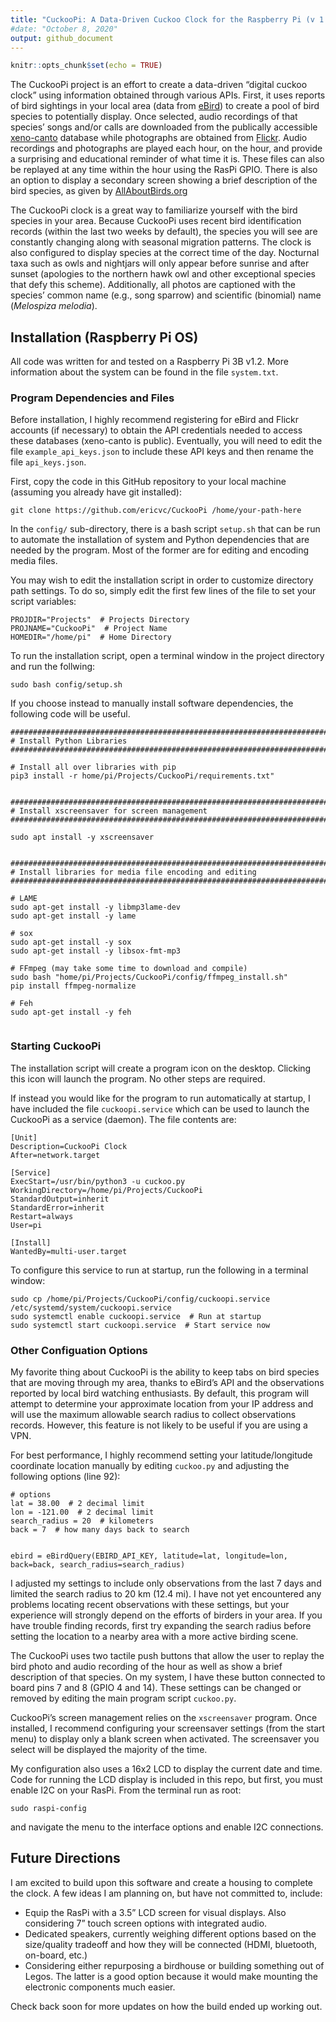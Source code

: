 ```yaml
---
title: "CuckooPi: A Data-Driven Cuckoo Clock for the Raspberry Pi (v 1.0.0)"
#date: "October 8, 2020"
output: github_document
---
```


```r
knitr::opts_chunk$set(echo = TRUE)
```

The CuckooPi project is an effort to create a data-driven "digital cuckoo clock" using information obtained through various APIs. First, it uses reports of bird sightings in your local area (data from [eBird](https://ebird.org/home)) to create a pool of bird species to potentially display. Once selected, audio recordings of that species' songs and/or calls are downloaded from the publically accessible [xeno-canto](https://www.xeno-canto.org/) database while photographs are obtained from [Flickr](https://www.flickr.com/services/api/). Audio recordings and photographs are played each hour, on the hour, and provide a surprising and educational reminder of what time it is. These files can also be replayed at any time within the hour using the RasPi GPIO. There is also an option to display a secondary screen showing a brief description of the bird species, as given by [AllAboutBirds.org](www.allaboutbirds.org)

The CuckooPi clock is a great way to familiarize yourself with the bird species in your area. Because CuckooPi uses recent bird identification records (within the last two weeks by default), the species you will see are constantly changing along with seasonal migration patterns. The clock is also configured to display species at the correct time of the day. Nocturnal taxa such as owls and nightjars will only appear before sunrise and after sunset (apologies to the northern hawk owl and other exceptional species that defy this scheme). Additionally, all photos are captioned with the species' common name (e.g., song sparrow) and scientific (binomial) name (*Melospiza melodia*).

## Installation (Raspberry Pi OS)

All code was written for and tested on a Raspberry Pi 3B v1.2. More information about the system can be found in the file `system.txt`.

### Program Dependencies and Files

Before installation, I highly recommend registering for eBird and Flickr accounts (if necessary) to obtain the API credentials needed to access these databases (xeno-canto is public). Eventually, you will need to edit the file `example_api_keys.json` to include these API keys and then rename the file `api_keys.json`.

First, copy the code in this GitHub repository to your local machine (assuming you already have git installed):

```
git clone https://github.com/ericvc/CuckooPi /home/your-path-here

```
In the `config/` sub-directory, there is a bash script `setup.sh` that can be run to automate the installation of system and Python dependencies that are needed by the program. Most of the former are for editing and encoding media files.

You may wish to edit the installation script in order to customize directory path settings. To do so, simply edit the first few lines of the file to set your script variables:

```
PROJDIR="Projects"  # Projects Directory
PROJNAME="CuckooPi"  # Project Name
HOMEDIR="/home/pi"  # Home Directory

```
To run the installation script, open a terminal window in the project directory and run the follwing:

```
sudo bash config/setup.sh

```

If you choose instead to manually install software dependencies, the following code will be useful.

```
#################################################################################
# Install Python Libraries
#################################################################################

# Install all over libraries with pip
pip3 install -r home/pi/Projects/CuckooPi/requirements.txt"


#################################################################################
# Install xscreensaver for screen management
#################################################################################

sudo apt install -y xscreensaver


#################################################################################
# Install libraries for media file encoding and editing
#################################################################################

# LAME
sudo apt-get install -y libmp3lame-dev
sudo apt-get install -y lame

# sox
sudo apt-get install -y sox
sudo apt-get install -y libsox-fmt-mp3

# FFmpeg (may take some time to download and compile)
sudo bash "home/pi/Projects/CuckooPi/config/ffmpeg_install.sh"
pip install ffmpeg-normalize

# Feh
sudo apt-get install -y feh


```

### Starting CuckooPi

The installation script will create a program icon on the desktop. Clicking this icon will launch the program. No other steps are required.

If instead you would like for the program to run automatically at startup, I have included the file `cuckoopi.service` which can be used to launch the CuckooPi as a service (daemon). The file contents are:

```
[Unit]
Description=CuckooPi Clock
After=network.target

[Service]
ExecStart=/usr/bin/python3 -u cuckoo.py
WorkingDirectory=/home/pi/Projects/CuckooPi
StandardOutput=inherit
StandardError=inherit
Restart=always
User=pi

[Install]
WantedBy=multi-user.target

```

To configure this service to run at startup, run the following in a terminal window:

```
sudo cp /home/pi/Projects/CuckooPi/config/cuckoopi.service /etc/systemd/system/cuckoopi.service
sudo systemctl enable cuckoopi.service  # Run at startup 
sudo systemctl start cuckoopi.service  # Start service now 

```

### Other Configuation Options

My favorite thing about CuckooPi is the ability to keep tabs on bird species that are moving through my area, thanks to eBird's API and the observations reported by local bird watching enthusiasts. By default, this program will attempt to determine your approximate location from your IP address and will use the maximum allowable search radius to collect observations records. However, this feature is not likely to be useful if you are using a VPN. 

For best performance, I highly recommend setting your latitude/longitude coordinate location manually by editing `cuckoo.py` and adjusting the following options (line 92):

```
# options
lat = 38.00  # 2 decimal limit
lon = -121.00  # 2 decimal limit
search_radius = 20  # kilometers
back = 7  # how many days back to search


ebird = eBirdQuery(EBIRD_API_KEY, latitude=lat, longitude=lon, back=back, search_radius=search_radius)
```

I adjusted my settings to include only observations from the last 7 days and limited the search radius to 20 km (12.4 mi). I have not yet encountered any problems locating recent observations with these settings, but your experience will strongly depend on the efforts of birders in your area. If you have trouble finding records, first try expanding the search radius before setting the location to a nearby area with a more active birding scene.

The CuckooPi uses two tactile push buttons that allow the user to replay the bird photo and audio recording of the hour as well as show a brief description of that species. On my system, I have these button connected to board pins 7 and 8 (GPIO 4 and 14). These settings can be changed or removed by editing the main program script `cuckoo.py`.

CuckooPi's screen management relies on the `xscreensaver` program. Once installed, I recommend configuring your screensaver settings (from the start menu) to display only a blank screen when activated. The screensaver you select will be displayed the majority of the time.

My configuration also uses a 16x2 LCD to display the current date and time. Code for running the LCD display is included in this repo, but first, you must enable I2C on your RasPi. From the terminal run as root:

```
sudo raspi-config
```
and navigate the menu to the interface options and enable I2C connections.

## Future Directions

I am excited to build upon this software and create a housing to complete the clock. A few ideas I am planning on, but have not committed to, include:

* Equip the RasPi with a 3.5" LCD screen for visual displays. Also considering 7" touch screen options with integrated audio.
* Dedicated speakers, currently weighing different options based on the size/quality tradeoff and how they will be connected (HDMI, bluetooth, on-board, etc.)
* Considering either repurposing a birdhouse or building something out of Legos. The latter is a good option because it would make mounting the electronic components much easier.

Check back soon for more updates on how the build ended up working out.
